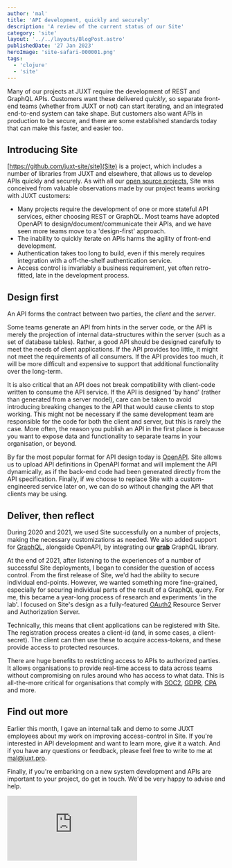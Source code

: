 ```yaml
---
author: 'mal'
title: 'API development, quickly and securely'
description: 'A review of the current status of our Site'
category: 'site'
layout: '../../layouts/BlogPost.astro'
publishedDate: '27 Jan 2023'
heroImage: 'site-safari-000001.png'
tags:
  - 'clojure'
  - 'site'
---
```


Many of our projects at JUXT require the development of REST and GraphQL APIs.
Customers want these delivered _quickly_, so separate front-end teams (whether from JUXT or not) can start iterating, and an integrated end-to-end system can take shape.
But customers also want APIs in production to be secure, and there are some established standards today that can make this faster, and easier too.

## Introducing Site

[https://github.com/juxt-site/site](Site) is a project, which includes a number of libraries from JUXT and elsewhere, that allows us to develop APIs quickly and securely.
As with all our [open source projects](https://github.com/juxt), Site was conceived from valuable observations made by our project teams working with JUXT customers:

- Many projects require the development of one or more stateful API services, either choosing REST or GraphQL. Most teams have adopted OpenAPI to design/document/communicate their APIs, and we have seen more teams move to a 'design-first' approach.
- The inability to quickly iterate on APIs harms the agility of front-end development.
- Authentication takes too long to build, even if this merely requires integration with a off-the-shelf authentication service.
- Access control is invariably a business requirement, yet often retro-fitted, late in the development process.

## Design first

An API forms the contract between two parties, the *client* and the *server*.

Some teams generate an API from hints in the server code, or the API is merely the projection of internal data-structures within the server (such as a set of database tables).
Rather, a good API should be designed carefully to meet the needs of client applications.
If the API provides too little, it might not meet the requirements of all consumers.
If the API provides too much, it will be more difficult and expensive to support that additional functionality over the long-term.

It is also critical that an API does not break compatibility with client-code written to consume the API service.
If the API is designed 'by hand' (rather than generated from a server model), care can be taken to avoid introducing breaking changes to the API that would cause clients to stop working.
This might not be necessary if the same development team are responsible for the code for both the client and server, but this is rarely the case.
More often, the reason you publish an API in the first place is because you want to expose data and functionality to separate teams in your organisation, or beyond.

By far the most popular format for API design today is [OpenAPI](https://swagger.io/specification/).
Site allows us to upload API definitions in OpenAPI format and will implement the API dynamically, as if the back-end code had been generated directly from the API specification.
Finally, if we choose to replace Site with a custom-engineered service later on, we can do so without changing the API that clients may be using.

## Deliver, then reflect

During 2020 and 2021, we used Site successfully on a number of projects, making the necessary customizations as needed.
We also added support for [GraphQL](https://graphql.org/), alongside OpenAPI, by integrating our [**grab**](https://github.com/juxt/grab) GraphQL library.

At the end of 2021, after listening to the experiences of a number of successful Site deployments, I began to consider the question of access control.
From the first release of Site, we'd had the ability to secure individual end-points.
However, we wanted something more fine-grained, especially for securing individual parts of the result of a GraphQL query.
For me, this became a year-long process of research and experiments 'in the lab'.
I focused on Site's design as a fully-featured [OAuth2](https://oauth.net/2/) Resource Server and Authorization Server.

Technically, this means that client applications can be registered with Site.
The registration process creates a client-id (and, in some cases, a client-secret).
The client can then use these to acquire access-tokens, and these provide access to protected resources.

There are huge benefits to restricting access to APIs to authorized parties.
It allows organisations to provide real-time access to data across teams without compromising on rules around who has access to what data.
This is all-the-more critical for organisations that comply with [SOC2](https://www.aicpa.org/topic/audit-assurance/audit-and-assurance-greater-than-soc-2), [GDPR](https://gdpr.eu/), [CPA](https://www.oag.ca.gov/privacy/ccpa) and more.

## Find out more

Earlier this month, I gave an internal talk and demo to some JUXT employees about my work on improving access-control in Site.
If you're interested in API development and want to learn more, give it a watch. And if you have any questions or feedback, please feel free to write to me at mal@juxt.pro.

Finally, if you're embarking on a new system development and APIs are important to your project, do get in touch. We'd be very happy to advise and help.

<iframe class="aspect-video w-full" src="https://www.youtube.com/embed/v3UzJelTge0" title="Site Safari" frameborder="0" allow="accelerometer; autoplay; clipboard-write; encrypted-media; gyroscope; picture-in-picture" allowfullscreen></iframe>
